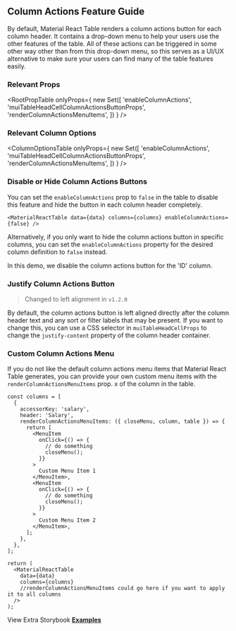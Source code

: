 
<Head>
  <title>Column Actions Feature Guide - Material React Table Docs</title>
  <meta
    name="description"
    content="How to use, customize, or disable column the action button and menu features of Material React Table"
  />
</Head>

## Column Actions Feature Guide

By default, Material React Table renders a column actions button for each column header. It contains a drop-down menu to help your users use the other features of the table. All of these actions can be triggered in some other way other than from this drop-down menu, so this serves as a UI/UX alternative to make sure your users can find many of the table features easily.

### Relevant Props

<RootPropTable
  onlyProps={
    new Set([
      'enableColumnActions',
      'muiTableHeadCellColumnActionsButtonProps',
      'renderColumnActionsMenuItems',
    ])
  }
/>

### Relevant Column Options

<ColumnOptionsTable
  onlyProps={
    new Set([
      'enableColumnActions',
      'muiTableHeadCellColumnActionsButtonProps',
      'renderColumnActionsMenuItems',
    ])
  }
/>

### Disable or Hide Column Actions Buttons

You can set the `enableColumnActions` prop to `false` in the table to disable this feature and hide the button in each column header completely.

```tsx
<MaterialReactTable data={data} columns={columns} enableColumnActions={false} />
```

Alternatively, if you only want to hide the column actions button in specific columns, you can set the `enableColumnActions` property for the desired column definition to `false` instead.

In this demo, we disable the column actions button for the 'ID' column.

<DisableExample />

### Justify Column Actions Button

> Changed to left alignment in `v1.2.0`

By default, the column actions button is left aligned directly after the column header text and any sort or filter labels that may be present. If you want to change this, you can use a CSS selector in `muiTableHeadCellProps` to change the `justify-content` property of the column header container.

<ColumnActionsSpaceExample />

### Custom Column Actions Menu

If you do not like the default column actions menu items that Material React Table generates, you can provide your own custom menu items with the `renderColumnActionsMenuItems` prop. x of the column in the table.

```tsx
const columns = [
  {
    accessorKey: 'salary',
    header: 'Salary',
    renderColumnActionsMenuItems: ({ closeMenu, column, table }) => {
      return [
        <MenuItem
          onClick={() => {
            // do something
            closeMenu();
          }}
        >
          Custom Menu Item 1
        </MenuItem>,
        <MenuItem
          onClick={() => {
            // do something
            closeMenu();
          }}
        >
          Custom Menu Item 2
        </MenuItem>,
      ];
    },
  },
];

return (
  <MaterialReactTable
    data={data}
    columns={columns}
    //renderColumnActionsMenuItems could go here if you want to apply it to all columns
  />
);
```

View Extra Storybook **[Examples](https://www.material-react-table.dev/?path=/story/features-column-action-examples)**
